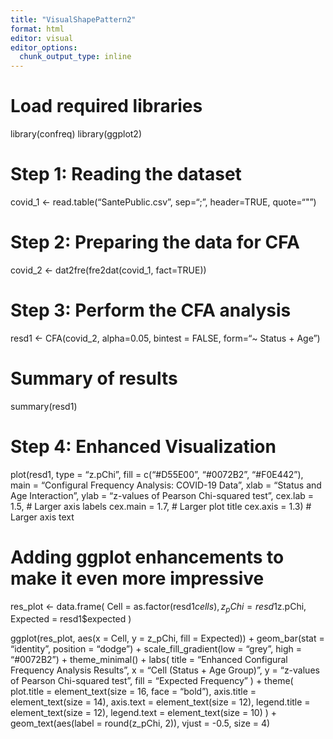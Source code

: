 ```yaml
---
title: "VisualShapePattern2"
format: html
editor: visual
editor_options: 
  chunk_output_type: inline
---
```


# Load required libraries
library(confreq)
library(ggplot2)

# Step 1: Reading the dataset
covid_1 <- read.table("SantePublic.csv", sep=";", header=TRUE, quote="\"")

# Step 2: Preparing the data for CFA
covid_2 <- dat2fre(fre2dat(covid_1, fact=TRUE))

# Step 3: Perform the CFA analysis
resd1 <- CFA(covid_2, alpha=0.05, bintest = FALSE, form="~ Status + Age")

# Summary of results
summary(resd1)

# Step 4: Enhanced Visualization
plot(resd1, type = "z.pChi", fill = c("#D55E00", "#0072B2", "#F0E442"),
     main = "Configural Frequency Analysis: COVID-19 Data",
     xlab = "Status and Age Interaction",
     ylab = "z-values of Pearson Chi-squared test",
     cex.lab = 1.5,    # Larger axis labels
     cex.main = 1.7,   # Larger plot title
     cex.axis = 1.3)   # Larger axis text

# Adding ggplot enhancements to make it even more impressive
res_plot <- data.frame(
  Cell = as.factor(resd1$cells),
  z_pChi = resd1$z.pChi,
  Expected = resd1$expected
)

ggplot(res_plot, aes(x = Cell, y = z_pChi, fill = Expected)) +
  geom_bar(stat = "identity", position = "dodge") +
  scale_fill_gradient(low = "grey", high = "#0072B2") +
  theme_minimal() +
  labs(
    title = "Enhanced Configural Frequency Analysis Results",
    x = "Cell (Status + Age Group)",
    y = "z-values of Pearson Chi-squared test",
    fill = "Expected Frequency"
  ) +
  theme(
    plot.title = element_text(size = 16, face = "bold"),
    axis.title = element_text(size = 14),
    axis.text = element_text(size = 12),
    legend.title = element_text(size = 12),
    legend.text = element_text(size = 10)
  ) +
  geom_text(aes(label = round(z_pChi, 2)), vjust = -0.5, size = 4)

